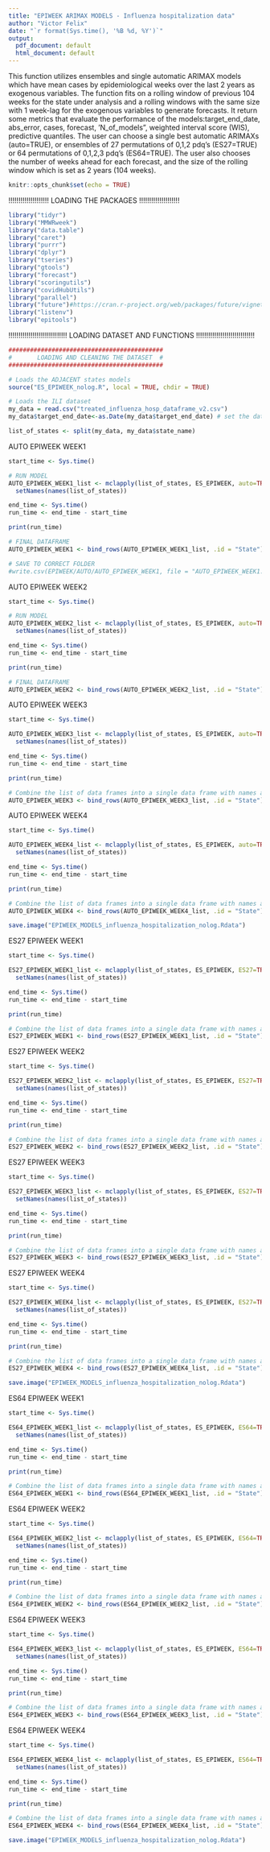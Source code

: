 ```yaml
---
title: "EPIWEEK ARIMAX MODELS - Influenza hospitalization data"
author: "Victor Felix"
date: "`r format(Sys.time(), '%B %d, %Y')`"
output:
  pdf_document: default
  html_document: default
---
```


This function utilizes ensembles and single automatic ARIMAX models which have mean cases by epidemiological weeks over the last 2 years as exogenous variables. The function fits on a rolling window of previous 104 weeks for the state under analysis and a rolling windows with the same size with 1 week-lag for the exogenous variables to generate forecasts. It return some metrics that evaluate the performance of the models:target_end_date, abs_error, cases, forecast, 'N_of_models", weighted interval score (WIS), predictive quantiles. The user can choose a  single best automatic ARIMAXs (auto=TRUE), or ensembles of 27 permutations of 0,1,2 pdq's (ES27=TRUE) or 64 permutations of 0,1,2,3 pdq's (ES64=TRUE). The user also chooses the number of weeks ahead for each forecast, and the size of the rolling window which is set as 2 years (104 weeks).


```r
knitr::opts_chunk$set(echo = TRUE)
```
!!!!!!!!!!!!!!!!!!!!
LOADING THE PACKAGES
!!!!!!!!!!!!!!!!!!!!
```r
library("tidyr")
library("MMWRweek")
library("data.table")
library("caret")
library("purrr")
library("dplyr")
library("tseries")
library("gtools")
library("forecast")
library("scoringutils")
library("covidHubUtils")
library("parallel")
library("future")#https://cran.r-project.org/web/packages/future/vignettes/future-4-issues.html
library("listenv")
library("epitools")
```
!!!!!!!!!!!!!!!!!!!!!!!!!!!!!
LOADING DATASET AND FUNCTIONS 
!!!!!!!!!!!!!!!!!!!!!!!!!!!!!
```r
###########################################
#       LOADING AND CLEANING THE DATASET  #        
###########################################

# Loads the ADJACENT states models
source("ES_EPIWEEK_nolog.R", local = TRUE, chdir = TRUE)

# Loads the ILI dataset
my_data = read.csv("treated_influenza_hosp_dataframe_v2.csv")
my_data$target_end_date<-as.Date(my_data$target_end_date) # set the dates as dates

list_of_states <- split(my_data, my_data$state_name)
```

AUTO EPIWEEK WEEK1

```r
start_time <- Sys.time()

# RUN MODEL 
AUTO_EPIWEEK_WEEK1_list <- mclapply(list_of_states, ES_EPIWEEK, auto=TRUE, n_weeks_ahead=1,week_lag=1, mc.cores=2)%>%
  setNames(names(list_of_states))

end_time <- Sys.time()
run_time <- end_time - start_time

print(run_time)

# FINAL DATAFRAME
AUTO_EPIWEEK_WEEK1 <- bind_rows(AUTO_EPIWEEK_WEEK1_list, .id = "State")

# SAVE TO CORRECT FOLDER
#write.csv(EPIWEEK/AUTO/AUTO_EPIWEEK_WEEK1, file = "AUTO_EPIWEEK_WEEK1.csv", row.names = TRUE)
```

AUTO EPIWEEK WEEK2

```r
start_time <- Sys.time()

# RUN MODEL 
AUTO_EPIWEEK_WEEK2_list <- mclapply(list_of_states, ES_EPIWEEK, auto=TRUE, n_weeks_ahead=2,week_lag=1, mc.cores=2)%>%
  setNames(names(list_of_states))

end_time <- Sys.time()
run_time <- end_time - start_time

print(run_time)

# FINAL DATAFRAME
AUTO_EPIWEEK_WEEK2 <- bind_rows(AUTO_EPIWEEK_WEEK2_list, .id = "State")

```

AUTO EPIWEEK WEEK3

```r
start_time <- Sys.time()

AUTO_EPIWEEK_WEEK3_list <- mclapply(list_of_states, ES_EPIWEEK, auto=TRUE, n_weeks_ahead=3,week_lag=1, mc.cores=2)%>%
  setNames(names(list_of_states))

end_time <- Sys.time()
run_time <- end_time - start_time

print(run_time)

# Combine the list of data frames into a single data frame with names as a column
AUTO_EPIWEEK_WEEK3 <- bind_rows(AUTO_EPIWEEK_WEEK3_list, .id = "State")

```

AUTO EPIWEEK WEEK4

```r
start_time <- Sys.time()

AUTO_EPIWEEK_WEEK4_list <- mclapply(list_of_states, ES_EPIWEEK, auto=TRUE, n_weeks_ahead=4,week_lag=1 ,mc.cores=2)%>%
  setNames(names(list_of_states))

end_time <- Sys.time()
run_time <- end_time - start_time

print(run_time)

# Combine the list of data frames into a single data frame with names as a column
AUTO_EPIWEEK_WEEK4 <- bind_rows(AUTO_EPIWEEK_WEEK4_list, .id = "State")

```

```r
save.image("EPIWEEK_MODELS_influenza_hospitalization_nolog.Rdata")

```

ES27 EPIWEEK WEEK1

```r
start_time <- Sys.time()

ES27_EPIWEEK_WEEK1_list <- mclapply(list_of_states, ES_EPIWEEK, ES27=TRUE, n_weeks_ahead=1,week_lag=1, mc.cores=2)%>%
  setNames(names(list_of_states))

end_time <- Sys.time()
run_time <- end_time - start_time

print(run_time)

# Combine the list of data frames into a single data frame with names as a column
ES27_EPIWEEK_WEEK1 <- bind_rows(ES27_EPIWEEK_WEEK1_list, .id = "State")

```

ES27 EPIWEEK WEEK2

```r
start_time <- Sys.time()

ES27_EPIWEEK_WEEK2_list <- mclapply(list_of_states, ES_EPIWEEK, ES27=TRUE, n_weeks_ahead=2,week_lag=1, mc.cores=2)%>%
  setNames(names(list_of_states))

end_time <- Sys.time()
run_time <- end_time - start_time

print(run_time)

# Combine the list of data frames into a single data frame with names as a column
ES27_EPIWEEK_WEEK2 <- bind_rows(ES27_EPIWEEK_WEEK2_list, .id = "State")

```

ES27 EPIWEEK WEEK3

```r
start_time <- Sys.time()

ES27_EPIWEEK_WEEK3_list <- mclapply(list_of_states, ES_EPIWEEK, ES27=TRUE, n_weeks_ahead=3,week_lag=1, mc.cores=2)%>%
  setNames(names(list_of_states))

end_time <- Sys.time()
run_time <- end_time - start_time

print(run_time)

# Combine the list of data frames into a single data frame with names as a column
ES27_EPIWEEK_WEEK3 <- bind_rows(ES27_EPIWEEK_WEEK3_list, .id = "State")

```

ES27 EPIWEEK WEEK4

```r
start_time <- Sys.time()

ES27_EPIWEEK_WEEK4_list <- mclapply(list_of_states, ES_EPIWEEK, ES27=TRUE, n_weeks_ahead=4,week_lag=1 ,mc.cores=2)%>%
  setNames(names(list_of_states))

end_time <- Sys.time()
run_time <- end_time - start_time

print(run_time)

# Combine the list of data frames into a single data frame with names as a column
ES27_EPIWEEK_WEEK4 <- bind_rows(ES27_EPIWEEK_WEEK4_list, .id = "State")

```

```r
save.image("EPIWEEK_MODELS_influenza_hospitalization_nolog.Rdata")

```

ES64 EPIWEEK WEEK1

```r
start_time <- Sys.time()

ES64_EPIWEEK_WEEK1_list <- mclapply(list_of_states, ES_EPIWEEK, ES64=TRUE, n_weeks_ahead=1,week_lag=1, mc.cores=2)%>%
  setNames(names(list_of_states))

end_time <- Sys.time()
run_time <- end_time - start_time

print(run_time)

# Combine the list of data frames into a single data frame with names as a column
ES64_EPIWEEK_WEEK1 <- bind_rows(ES64_EPIWEEK_WEEK1_list, .id = "State")

```

ES64 EPIWEEK WEEK2

```r
start_time <- Sys.time()

ES64_EPIWEEK_WEEK2_list <- mclapply(list_of_states, ES_EPIWEEK, ES64=TRUE, n_weeks_ahead=2,week_lag=1, mc.cores=2)%>%
  setNames(names(list_of_states))

end_time <- Sys.time()
run_time <- end_time - start_time

print(run_time)

# Combine the list of data frames into a single data frame with names as a column
ES64_EPIWEEK_WEEK2 <- bind_rows(ES64_EPIWEEK_WEEK2_list, .id = "State")

```

ES64 EPIWEEK WEEK3

```r
start_time <- Sys.time()

ES64_EPIWEEK_WEEK3_list <- mclapply(list_of_states, ES_EPIWEEK, ES64=TRUE, n_weeks_ahead=3,week_lag=1, mc.cores=2)%>%
  setNames(names(list_of_states))

end_time <- Sys.time()
run_time <- end_time - start_time

print(run_time)

# Combine the list of data frames into a single data frame with names as a column
ES64_EPIWEEK_WEEK3 <- bind_rows(ES64_EPIWEEK_WEEK3_list, .id = "State")

```

ES64 EPIWEEK WEEK4

```r
start_time <- Sys.time()

ES64_EPIWEEK_WEEK4_list <- mclapply(list_of_states, ES_EPIWEEK, ES64=TRUE, n_weeks_ahead=4,week_lag=1,mc.cores=2)%>%
  setNames(names(list_of_states))

end_time <- Sys.time()
run_time <- end_time - start_time

print(run_time)

# Combine the list of data frames into a single data frame with names as a column
ES64_EPIWEEK_WEEK4 <- bind_rows(ES64_EPIWEEK_WEEK4_list, .id = "State")

```

```r
save.image("EPIWEEK_MODELS_influenza_hospitalization_nolog.Rdata")

```

